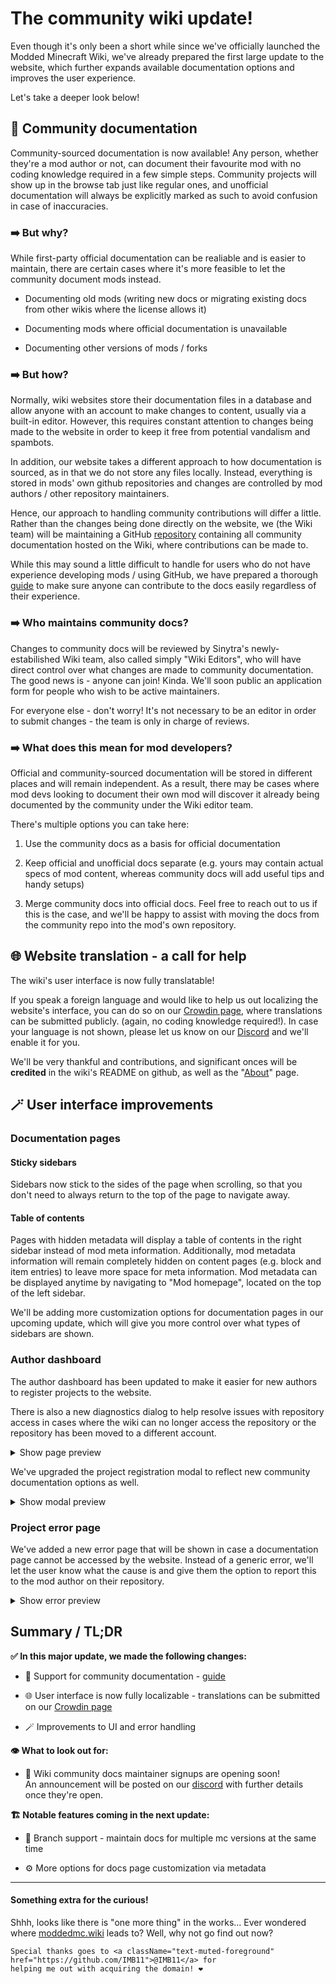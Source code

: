 # The community wiki update!

Even though it's only been a short while since we've officially launched the Modded Minecraft Wiki, we've already
prepared the first large update to the website, which further expands available documentation options and improves the
user experience.

Let's take a deeper look below!

## 🤝 Community documentation

Community-sourced documentation is now available! Any person, whether they're a mod author or not, can document their
favourite mod with no coding knowledge required in a few simple steps. Community projects will show up in the browse tab
just like regular ones, and unofficial documentation will always be explicitly marked as such to avoid confusion in case
of inaccuracies.

### ➡️ But why?

While first-party official documentation can be realiable and is easier to maintain, there are certain cases where it's
more feasible to let the community document mods instead.

- Documenting old mods (writing new docs or migrating existing docs from other wikis where the license allows it)

- Documenting mods where official documentation is unavailable

- Documenting other versions of mods / forks

### ➡️ But how?

Normally, wiki websites store their documentation files in a database and allow anyone with an account to make changes
to content, usually via a built-in editor. However, this requires constant attention to changes being made to the
website in order to keep it free from potential vandalism and spambots.

In addition, our website takes a different approach to how documentation is sourced, as in that we do not store any
files locally. Instead, everything is stored in mods' own github repositories and changes are controlled by mod
authors / other repository maintainers.

Hence, our approach to handling community contributions will differ a little. Rather than the changes being done
directly on the website, we (the Wiki team) will be maintaining a
GitHub [repository](https://github.com/Sinytra/CommunityWikiDocs) containing all community documentation hosted on the
Wiki, where contributions can be made to.

While this may sound a little difficult to handle for users who do not have experience developing mods / using GitHub,
we have prepared a thorough [guide](https://moddedmc.org/en/about/community) to make sure anyone can contribute to the
docs easily regardless of their experience.

### ➡️ Who maintains community docs?

Changes to community docs will be reviewed by Sinytra's newly-estabilished Wiki team, also called simply "Wiki Editors",
who will have direct control over what changes are made to community documentation. The good news is - anyone can join!
Kinda. We'll soon public an application form for people who wish to be active maintainers.

For everyone else - don't worry! It's not necessary to be an editor in order to submit changes - the team is only in
charge of reviews.

### ➡️ What does this mean for mod developers?

Official and community-sourced documentation will be stored in different places and will remain independent. As a
result, there may be cases where mod devs looking to document their own mod will discover it already being documented by
the community under the Wiki editor team.

There's multiple options you can take here:

1. Use the community docs as a basis for official documentation

2. Keep official and unofficial docs separate (e.g. yours may contain actual specs of mod content, whereas community
   docs will add useful tips and handy setups)

3. Merge community docs into official docs. Feel free to reach out to us if this is the case, and we'll be happy to
   assist with moving the docs from the community repo into the mod's own repository.

## 🌐 Website translation - a call for help

The wiki's user interface is now fully translatable!

If you speak a foreign language and would like to help us out localizing the website's interface, you can do so on
our [Crowdin page](https://crowdin.com/project/sinytra-wiki), where translations can be submitted publicly. (again, no coding knowledge required!).
In case your language is not shown, please let us know on our [Discord](https://discord.sinytra.org/) and we'll enable it for you.

We'll be very thankful and contributions, and significant onces will be **credited** in the wiki's README on github, as
well as the "[About](https://moddedmc.org/en/about)" page.

## 🪄 User interface improvements

### Documentation pages

#### Sticky sidebars

Sidebars now stick to the sides of the page when scrolling, so that you don't need to always return to the top of the
page to navigate away.

#### Table of contents

Pages with hidden metadata will display a table of contents in the right sidebar instead of mod meta information.
Additionally, mod metadata information will remain completely hidden on content pages (e.g. block and item entries) to
leave more space for meta information. Mod metadata can be displayed anytime by navigating to "Mod homepage", located on
the top of the left sidebar.

We'll be adding more customization options for documentation pages in our upcoming update, which will give you more
control over what types of sidebars are shown.

### Author dashboard

The author dashboard has been updated to make it easier for new authors to register projects to the website.

There is also a new diagnostics dialog to help resolve issues with repository access in cases where the wiki can no
longer access the repository or the repository has been moved to a different account.

<details>
    <summary>Show page preview</summary>

    <img src="https://i.imgur.com/ADxiUeb.png"/>
</details>

We've upgraded the project registration modal to reflect new community documentation options as well.

<details>
    <summary>Show modal preview</summary>

    <img src="https://i.imgur.com/07NOmyp.png"/>
</details>

### Project error page

We've added a new error page that will be shown in case a documentation page cannot be accessed by the website. Instead
of a generic error, we'll let the user know what the cause is and give them the option to report this to the mod author
on their repository.

<details>
    <summary>Show error preview</summary>

    <img src="https://i.imgur.com/0WxgcGF.png"/>
</details>

## Summary / TL;DR

**✅ In this major update, we made the following changes:**

- 🤝 Support for community documentation - [guide](https://moddedmc.org/en/about/community)

- 🌐 User interface is now fully localizable - translations can be submitted on
  our [Crowdin page](https://crowdin.com/project/sinytra-wiki)

- 🪄 Improvements to UI and error handling

**👁️ What to look out for:**

- 📝 Wiki community docs maintainer signups are opening soon!  
  An announcement will be posted on our [discord](https://discord.sinytra.org/) with further details once they're open.

**🏗️ Notable features coming in the next update:**

- 🔀 Branch support - maintain docs for multiple mc versions at the same time

- ⚙️ More options for docs page customization via metadata

---

<h4 className="!text-muted-foreground">Something extra for the curious!</h4>

<span className="text-sm text-muted-foreground">
    Shhh, looks like there is "one more thing" in the works...
    Ever wondered where <a className="text-muted-foreground" href="https://moddedmc.wiki/">moddedmc.wiki</a> leads to?
    Well, why not go find out now?

    Special thanks goes to <a className="text-muted-foreground" href="https://github.com/IMB11">@IMB11</a> for
    helping me out with acquiring the domain! ❤️
</span>